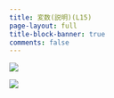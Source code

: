 ```yaml
---
title: 変数(説明)(L15)
page-layout: full
title-block-banner: true
comments: false
---
```



![](slides/slides029.jpg)

![](slides/slides029.jpg)
